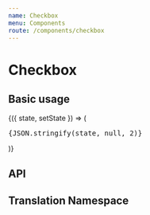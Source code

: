 ```yaml
---
name: Checkbox
menu: Components
route: /components/checkbox
---
```



# Checkbox

## Basic usage

<Playground>
  <State
    initial={{
      checked : false,
      label : 'Sample check'
    }}
  >
    {({ state, setState }) => (
      <React.Fragment>
        <div>
          <pre>{JSON.stringify(state, null, 2)}</pre>
        </div>
        <div style={{ maxWidth: '300px', margin: '0 auto' }}>
          <Checkbox {...state} />
        </div>
      </React.Fragment>
    )}
  </State>
</Playground>

## API

<Props of={Checkbox} />

## Translation Namespace

<NameSpace name="Checkbox" />